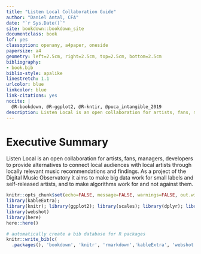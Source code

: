 ```yaml
--- 
title: "Listen Local Collaboration Guide"
author: "Daniel Antal, CFA"
date: "`r Sys.Date()`"
site: bookdown::bookdown_site
documentclass: book
lof: yes
classoption: openany, a4paper, oneside
papersize: a4
geometry: left=2.5cm, right=2.5cm, top=2.5cm, bottom=2.5cm
bibliography:
- book.bib
biblio-style: apalike
linestretch: 1.1
urlcolor: blue
linkcolor: blue
link-citations: yes
nocite: |
  @R-bookdown, @R-ggplot2, @R-kntir, @puca_intangible_2019
description: Listen Local is an open collaboration for artists, fans, managers, developers to provide alternatives to connect local audiences with local artists through locally relevant music recommendations and findings.
---
```


# Executive Summary {-}

Listen Local is an open collaboration for artists, fans, managers, developers to provide alternatives to connect local audiences with local artists through locally relevant music recommendations and findings. As a project of the  Digital Music Observatory it aims to make big data work for small labels and self-released artists, and to make algorithms work for and not against them.

```r
knitr::opts_chunk$set(echo=FALSE, message=FALSE, warnings=FALSE, out.width ='80%', fig.align='center')
library(kableExtra); 
library(knitr); library(ggplot2); library(scales); library(dplyr); library(tidyr)
library(webshot)
library(here)
here::here()
```

```r
# automatically create a bib database for R packages
knitr::write_bib(c(
  .packages(), 'bookdown', 'knitr', 'rmarkdown','kableExtra', 'webshot' ), 'packages.bib')
```

